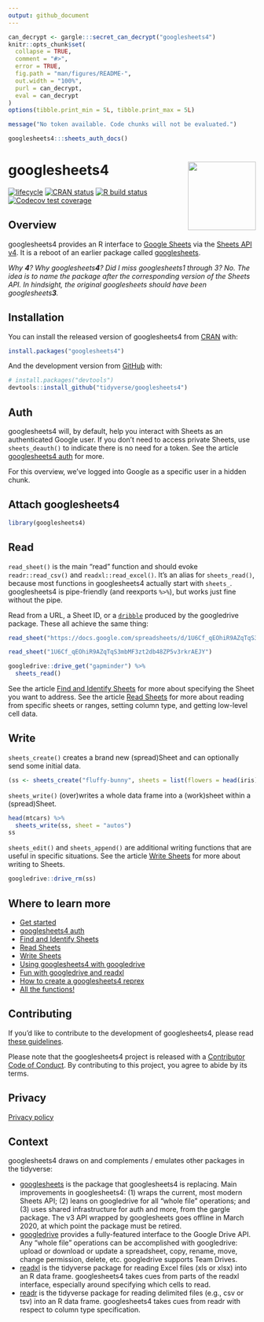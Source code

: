 ```yaml
---
output: github_document
---
```


<!-- README.md is generated from README.Rmd. Please edit that file -->

```r
can_decrypt <- gargle:::secret_can_decrypt("googlesheets4")
knitr::opts_chunk$set(
  collapse = TRUE,
  comment = "#>",
  error = TRUE,
  fig.path = "man/figures/README-",
  out.width = "100%",
  purl = can_decrypt,
  eval = can_decrypt
)
options(tibble.print_min = 5L, tibble.print_max = 5L)
```

```r
message("No token available. Code chunks will not be evaluated.")
```

```r
googlesheets4:::sheets_auth_docs()
```

# googlesheets4 <a href='https:/googlesheets4.tidyverse.org'><img src='man/figures/logo.png' align="right" height="138.5" /></a>

<!-- badges: start -->
[![lifecycle](https://img.shields.io/badge/lifecycle-experimental-orange.svg)](https://www.tidyverse.org/lifecycle/#experimental)
[![CRAN status](https://www.r-pkg.org/badges/version/googlesheets4)](https://CRAN.R-project.org/package=googlesheets4)
[![R build status](https://github.com/tidyverse/googlesheets4/workflows/R-CMD-check/badge.svg)](https://github.com/tidyverse/googlesheets4/actions)
[![Codecov test coverage](https://codecov.io/gh/tidyverse/googlesheets4/branch/master/graph/badge.svg)](https://codecov.io/gh/tidyverse/googlesheets4?branch=master)
<!-- badges: end -->

## Overview

googlesheets4 provides an R interface to [Google Sheets](https://spreadsheets.google.com/) via the [Sheets API v4](https://developers.google.com/sheets/api/). It is a reboot of an earlier package called [googlesheets](https://cran.r-project.org/package=googlesheets).

*Why **4**? Why googlesheets**4**? Did I miss googlesheets1 through 3? No. The idea is to name the package after the corresponding version of the Sheets API. In hindsight, the original googlesheets should have been googlesheets**3**.*

## Installation

You can install the released version of googlesheets4 from [CRAN](https://CRAN.R-project.org) with:

```r
install.packages("googlesheets4")
```

And the development version from [GitHub](https://github.com/) with:

```r
# install.packages("devtools")
devtools::install_github("tidyverse/googlesheets4")
```

## Auth

googlesheets4 will, by default, help you interact with Sheets as an authenticated Google user. If you don't need to access private Sheets, use `sheets_deauth()` to indicate there is no need for a token. See the article [googlesheets4 auth](https://googlesheets4.tidyverse.org/articles/articles/auth.html) for more.

For this overview, we've logged into Google as a specific user in a hidden chunk.

## Attach googlesheets4

```r
library(googlesheets4)
```

## Read

`read_sheet()` is the main "read" function and should evoke `readr::read_csv()` and `readxl::read_excel()`. It's an alias for `sheets_read()`, because most functions in googlesheets4 actually start with `sheets_`. googlesheets4 is pipe-friendly (and reexports `%>%`), but works just fine without the pipe.

Read from a URL, a Sheet ID, or a [`dribble`](https://googledrive.tidyverse.org/reference/dribble.html) produced by the googledrive package. These all achieve the same thing:

```r
read_sheet("https://docs.google.com/spreadsheets/d/1U6Cf_qEOhiR9AZqTqS3mbMF3zt2db48ZP5v3rkrAEJY/edit#gid=780868077")

read_sheet("1U6Cf_qEOhiR9AZqTqS3mbMF3zt2db48ZP5v3rkrAEJY")

googledrive::drive_get("gapminder") %>% 
  sheets_read()
```

See the article [Find and Identify Sheets](https://googlesheets4.tidyverse.org/articles/articles/find-identify-sheets.html) for more about specifying the Sheet you want to address. See the article [Read Sheets](https://googlesheets4.tidyverse.org/articles/articles/find-identify-sheets.html) for more about reading from specific sheets or ranges, setting column type, and getting low-level cell data.

## Write

`sheets_create()` creates a brand new (spread)Sheet and can optionally send some initial data.

```r
(ss <- sheets_create("fluffy-bunny", sheets = list(flowers = head(iris))))
```

`sheets_write()` (over)writes a whole data frame into a (work)sheet within a (spread)Sheet.

```r
head(mtcars) %>% 
  sheets_write(ss, sheet = "autos")
ss
```

`sheets_edit()` and `sheets_append()` are additional writing functions that are useful in specific situations. See the article [Write Sheets](https://googlesheets4.tidyverse.org/articles/articles/write-sheets.html) for more about writing to Sheets.

```r
googledrive::drive_rm(ss)
```

## Where to learn more

  * [Get started](https://googlesheets4.tidyverse.org/articles/googlesheets4.html)
  * [googlesheets4 auth](https://googlesheets4.tidyverse.org/articles/articles/auth.html)
  * [Find and Identify Sheets](https://googlesheets4.tidyverse.org/articles/articles/find-identify-sheets.html)
  * [Read Sheets](https://googlesheets4.tidyverse.org/articles/articles/read-sheets.html)
  * [Write Sheets](https://googlesheets4.tidyverse.org/articles/articles/write-sheets.html)
  * [Using googlesheets4 with googledrive](https://googlesheets4.tidyverse.org/articles/articles/drive-and-sheets.html)
  * [Fun with googledrive and readxl](https://googlesheets4.tidyverse.org/articles/articles/fun-with-googledrive-and-readxl.html)
  * [How to create a googlesheets4 reprex](https://googlesheets4.tidyverse.org/articles/articles/googlesheets4-reprex.html)
  * [All the functions!](https://googlesheets4.tidyverse.org/reference/index.html)

## Contributing

If you'd like to contribute to the development of googlesheets4, please read [these guidelines](https://googlesheets4.tidyverse.org/CONTRIBUTING.html).

Please note that the googlesheets4 project is released with a [Contributor Code of Conduct](https://googlesheets4.tidyverse.org/CODE_OF_CONDUCT.html). By contributing to this project, you agree to abide by its terms.

## Privacy

[Privacy policy](https://www.tidyverse.org/google_privacy_policy)

## Context

googlesheets4 draws on and complements / emulates other packages in the tidyverse:

  * [googlesheets](https://cran.r-project.org/package=googlesheets) is the package that googlesheets4 is replacing. Main improvements in googlesheets4: (1) wraps the current, most modern Sheets API; (2) leans on googledrive for all "whole file" operations; and (3) uses shared infrastructure for auth and more, from the gargle package. The v3 API wrapped by googlesheets goes offline in March 2020, at which point the package must be retired.
  * [googledrive](https://googledrive.tidyverse.org) provides a fully-featured interface to the Google Drive API. Any "whole file" operations can be accomplished with googledrive: upload or download or update a spreadsheet, copy, rename, move, change permission, delete, etc. googledrive supports Team Drives.
  * [readxl](https://readxl.tidyverse.org) is the tidyverse package for reading Excel files (xls or xlsx) into an R data frame. googlesheets4 takes cues from parts of the readxl interface, especially around specifying which cells to read.
  * [readr](https://readr.tidyverse.org) is the tidyverse package for reading delimited files (e.g., csv or tsv) into an R data frame. googlesheets4 takes cues from readr with respect to column type specification.
